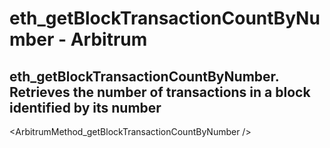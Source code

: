 # eth_getBlockTransactionCountByNumber  - Arbitrum

## eth_getBlockTransactionCountByNumber. Retrieves the number of transactions in a block identified by its number


<ArbitrumMethod_getBlockTransactionCountByNumber />
